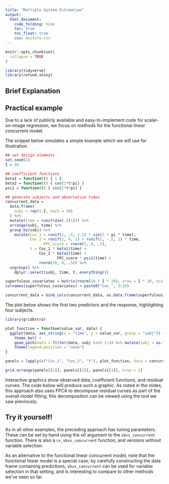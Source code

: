 ```yaml
---
title: "Multiple System Estimation"
output:
  html_document: 
    code_folding: hide
    toc: true
    toc_float: true
    css: mystyle.css
---
```


```r
knitr::opts_chunk$set(
  collapse = TRUE
)
```

```r
library(tidyverse)
library(refund.shiny)
```

## Brief Explanation 

## Practical example

Due to a lack of publicly available and easy-to-implement code for scalar-on-image regression, we focus on methods for the functional linear concurrent model. 

The snippet below simulates a simple example which we will use for illustration. 

```r
## set design elements
set.seed(1)
I = 50

## coefficient functions
beta1 = function(t) { 1 }
beta2 = function(t) { cos(2*t*pi) }
psi1 = function(t) { sin(2*t*pi) }

## generate subjects and observation times
concurrent_data = 
  data.frame(
    subj = rep(1:I, each = 20)
  ) %>%
  mutate(time = runif(dim(.)[1])) %>%
  arrange(subj, time) %>%
  group_by(subj) %>%
    mutate(Cov_1 = runif(1, .5, 1.5) * sin(2 * pi * time),
           Cov_2 = runif(1, 0, 1) + runif(1, -.5, 2) * time,
    			 FPC_score = rnorm(1, 0, .5),
           Y = Cov_1 * beta1(time) + 
               Cov_2 * beta2(time) +
    			 	   FPC_score * psi1(time) + 
               rnorm(20, 0, .5)) %>%
  ungroup() %>%
	dplyr::select(subj, time, Y, everything())

superfulous_covariates = matrix(rnorm(18 * I * 20),	nrow = I * 20, ncol = 18)
colnames(superfulous_covariates) = paste0("Cov_", 3:20)

concurrent_data = bind_cols(concurrent_data, as.data.frame(superfulous_covariates))
```

The plot below shows the first two predictors and the response, highlighting four subjects.

```r
library(gridExtra)

plot_function = function(value_var, data) {
  ggplot(data, aes_string(x = "time", y = value_var, group = "subj")) + geom_path(alpha = .1) +
    theme_bw() +
    geom_path(data = filter(data, subj %in% 1:4) %>% mutate(subj = as.factor(subj)), aes(color = subj)) + 
    theme(legend.position = "none")
}

panels = lapply(c("Cov_1", "Cov_2", "Y"), plot_function, data = concurrent_data)

grid.arrange(panels[[1]], panels[[2]], panels[[3]], nrow = 1)

```

Interactive graphics show observed data, coefficient functions, and residual curves. The code below will produce such a graphic. As noted in the slides, this approach also uses FPCA to decompose residual curves as part of the overall model fitting; this decomposition can be viewed using the tool we saw previously.

## Try it yourself!

As in all other examples, the preceding approach has tuning parameters. These can be set by hand using the _v0_ argument to the `vbvs_concurrent` function. There is also a `cv_vbvs_concurrent` function, and versions without variable selection.

As an alternative to the functional linear concurrent model, note that the functional linear model is a special case; by carefully constructing the data frame containing predictions, `vbvs_concurrent` can be used for variable selection in that setting, and is interesting to compare to other methods we've seen so far.
